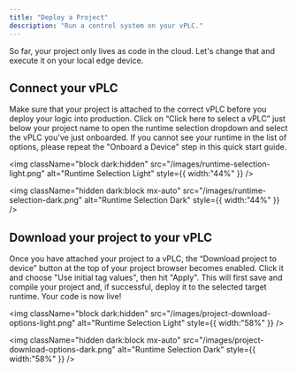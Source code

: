 ```yaml
---
title: "Deploy a Project"
description: "Run a control system on your vPLC."
---
```


So far, your project only lives as code in the cloud. Let's change that and execute it on your local edge device.

## Connect your vPLC

Make sure that your project is attached to the correct vPLC before you deploy your logic into production. Click on “Click here to select a vPLC” just below your project name to open the runtime selection dropdown and select the vPLC you've just onboarded. If you cannot see your runtime in the list of options, please repeat the "Onboard a Device" step in this quick start guide.

<img
  className="block dark:hidden"
  src="/images/runtime-selection-light.png"
  alt="Runtime Selection Light"
  style={{ width:"44%" }}
/>

<img
  className="hidden dark:block mx-auto"
  src="/images/runtime-selection-dark.png"
  alt="Runtime Selection Dark"
  style={{ width:"44%" }}
/>

## Download your project to your vPLC

Once you have attached your project to a vPLC, the “Download project to device” button at the top of your project browser becomes enabled. Click it and choose "Use initial tag values", then hit "Apply". This will first save and compile your project and, if successful, deploy it to the selected target runtime. Your code is now live\!

<img
  className="block dark:hidden"
  src="/images/project-download-options-light.png"
  alt="Runtime Selection Light"
  style={{ width:"58%" }}
/>

<img
  className="hidden dark:block mx-auto"
  src="/images/project-download-options-dark.png"
  alt="Runtime Selection Dark"
  style={{ width:"58%" }}
/>
